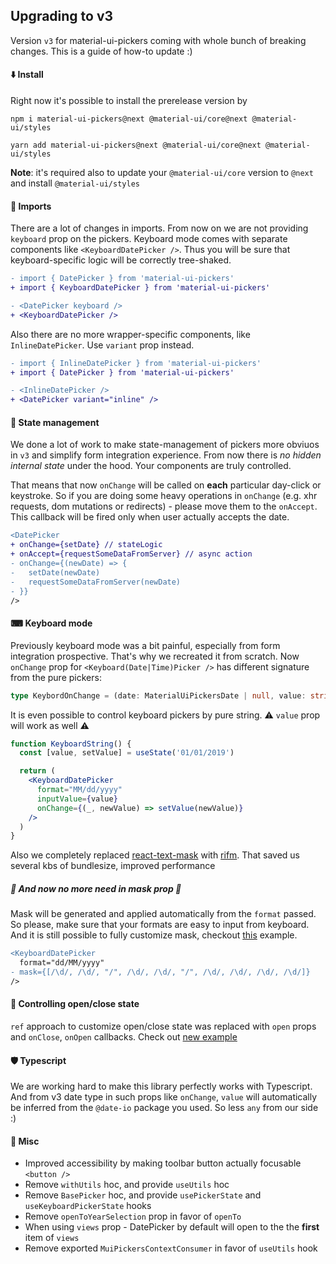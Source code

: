
<PageMeta title="Updating to v3" />

## Upgrading to v3

Version `v3` for material-ui-pickers coming with whole bunch of breaking changes. This is a guide of how-to update :)
<Ad />

#### ⬇️ Install
Right now it's possible to install the prerelease version by

```
npm i material-ui-pickers@next @material-ui/core@next @material-ui/styles

yarn add material-ui-pickers@next @material-ui/core@next @material-ui/styles
```

**Note**: it's required also to update your `@material-ui/core` version to `@next` and install `@material-ui/styles`


#### 🌚 Imports
There are a lot of changes in imports. From now on we are not providing `keyboard` prop on the pickers.
Keyboard mode comes with separate components like `<KeyboardDatePicker />`.
Thus you will be sure that keyboard-specific logic will be correctly tree-shaked.

```diff
- import { DatePicker } from 'material-ui-pickers'
+ import { KeyboardDatePicker } from 'material-ui-pickers'

- <DatePicker keyboard />
+ <KeyboardDatePicker />
```

Also there are no more wrapper-specific components, like `InlineDatePicker`. Use `variant` prop instead.

```diff
- import { InlineDatePicker } from 'material-ui-pickers'
+ import { DatePicker } from 'material-ui-pickers'

- <InlineDatePicker />
+ <DatePicker variant="inline" />
```

#### 💪 State management

We done a lot of work to make state-management of pickers more obviuos in `v3` and simplify form integration experience.
From now there is *no hidden internal state* under the hood. Your components are truly controlled.

That means that now `onChange` will be called on **each** particular day-click or keystroke.
So if you are doing some heavy operations in `onChange` (e.g. xhr requests, dom mutations or redirects) -
please move them to the `onAccept`. This callback will be fired only when user actually accepts the date.

```diff
<DatePicker
+ onChange={setDate} // stateLogic
+ onAccept={requestSomeDataFromServer} // async action
- onChange={(newDate) => {
-   setDate(newDate)
-   requestSomeDataFromServer(newDate)
- }}
/>
```

#### ⌨ Keyboard mode

Previously keyboard mode was a bit painful, especially from form integration prospective.
That's why we recreated it from scratch.
Now `onChange` prop for `<Keyboard(Date|Time)Picker />` has different signature from the pure pickers:

```ts
type KeybordOnChange = (date: MaterialUiPickersDate | null, value: string | undefined) => void;
```

It is even possible to control keyboard pickers by pure string. ⚠️ `value` prop will work as well ⚠️

```jsx
function KeyboardString() {
  const [value, setValue] = useState('01/01/2019')

  return (
    <KeyboardDatePicker
      format="MM/dd/yyyy"
      inputValue={value}
      onChange={(_, newValue) => setValue(newValue)}
    />
  )
}
```

Also we completely replaced [react-text-mask](https://www.npmjs.com/package/react-text-mask) with [rifm](https://github.com/istarkov/rifm).
That saved us several kbs of bundlesize, improved performance

##### 🎉 And now no more need in mask prop 🎉

Mask will be generated and applied automatically from the `format` passed.
So please, make sure that your formats are easy to input from keyboard.
And it is still possible to fully customize mask, checkout [this](/api/timepicker#keyboard-input) example.


```diff
<KeyboardDatePicker
  format="dd/MM/yyyy"
- mask={[/\d/, /\d/, "/", /\d/, /\d/, "/", /\d/, /\d/, /\d/, /\d/]}
/>
```

#### 🚪 Controlling open/close state

`ref` approach to customize open/close state was replaced with `open` props and `onClose`, `onOpen` callbacks.
Check out [new example](/guides/controlling-programmatically)

#### 🛡 Typescript

We are working hard to make this library perfectly works with Typescript.
And from v3 date type in such props like `onChange`, `value` will automatically be inferred from the `@date-io` package you used.
So less `any` from our side :)

#### 🙈 Misc
- Improved accessibility by making toolbar button actually focusable `<button />`
- Remove `withUtils` hoc, and provide `useUtils` hoc
- Remove `BasePicker` hoc, and provide `usePickerState` and `useKeyboardPickerState` hooks
- Remove `openToYearSelection` prop in favor of `openTo`
- When using `views` prop - DatePicker by default will open to the the **first** item of `views`
- Remove exported `MuiPickersContextConsumer` in favor of `useUtils` hook
